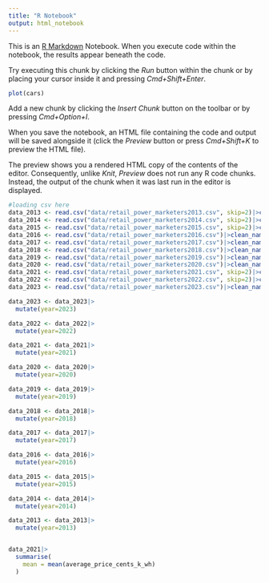 ```yaml
---
title: "R Notebook"
output: html_notebook
---
```


This is an [R Markdown](http://rmarkdown.rstudio.com) Notebook. When you execute code within the notebook, the results appear beneath the code.

Try executing this chunk by clicking the *Run* button within the chunk or by placing your cursor inside it and pressing *Cmd+Shift+Enter*.

```r
plot(cars)
```

Add a new chunk by clicking the *Insert Chunk* button on the toolbar or by pressing *Cmd+Option+I*.

When you save the notebook, an HTML file containing the code and output will be saved alongside it (click the *Preview* button or press *Cmd+Shift+K* to preview the HTML file).

The preview shows you a rendered HTML copy of the contents of the editor. Consequently, unlike *Knit*, *Preview* does not run any R code chunks. Instead, the output of the chunk when it was last run in the editor is displayed.

```r
#loading csv here
data_2013 <- read.csv("data/retail_power_marketers2013.csv", skip=2)|>clean_names()
data_2014 <- read.csv("data/retail_power_marketers2014.csv", skip=2)|>clean_names()
data_2015 <- read.csv("data/retail_power_marketers2015.csv", skip=2)|>clean_names()
data_2016 <- read.csv("data/retail_power_marketers2016.csv")|>clean_names()
data_2017 <- read.csv("data/retail_power_marketers2017.csv")|>clean_names()
data_2018 <- read.csv("data/retail_power_marketers2018.csv")|>clean_names()
data_2019 <- read.csv("data/retail_power_marketers2019.csv")|>clean_names()
data_2020 <- read.csv("data/retail_power_marketers2020.csv")|>clean_names()
data_2021 <- read.csv("data/retail_power_marketers2021.csv", skip=2)|>clean_names()
data_2022 <- read.csv("data/retail_power_marketers2022.csv", skip=2)|>clean_names()
data_2023 <- read.csv("data/retail_power_marketers2023.csv")|>clean_names()

data_2023 <- data_2023|>
  mutate(year=2023)

data_2022 <- data_2022|>
  mutate(year=2022)

data_2021 <- data_2021|>
  mutate(year=2021)

data_2020 <- data_2020|>
  mutate(year=2020)

data_2019 <- data_2019|>
  mutate(year=2019)

data_2018 <- data_2018|>
  mutate(year=2018)

data_2017 <- data_2017|>
  mutate(year=2017)

data_2016 <- data_2016|>
  mutate(year=2016)

data_2015 <- data_2015|>
  mutate(year=2015)

data_2014 <- data_2014|>
  mutate(year=2014)

data_2013 <- data_2013|>
  mutate(year=2013)


data_2021|>
  summarise(
    mean = mean(average_price_cents_k_wh)
  )
```
